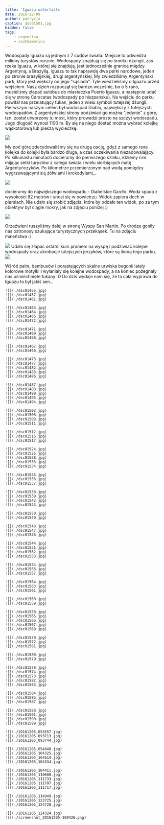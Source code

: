 ```yaml
---
title: 'Iguazu waterfalls'
date: 2016-12-09
author: patrycja
caption: dsc01501.jpg
hidden: false
tags: 
    - argentina
    - southamerica
---
```


Wodospady Iguazu są jednym z 7 cudów świata. Miejsce to odwiedza miliony turystów rocznie. Wodospady znajdują się po środku dżungli, zaś rzeka Iguazu, w której się znajdują,
jest jednocześnie granicą między Argentyną, a Brazylią. Iguazu to tak naprawdę dwa parki narodowe, jeden po stronie brazylijskiej, drugi argentyńskiej. My zwiedziliśmy Argentyński park, który jest większy od jego "sąsiada". Tyle wiedzieliśmy o Iguazu przed wejściem.
Nasz dzień rozpoczął się bardzo wcześnie, bo o 5 rano, musieliśmy złapać autobus do miasteczka Puerto Iguazu, a następnie udać się w stronę Caracatas (wodospady po hiszpańsku).
Na wejściu do parku powitał nas przelatujący tukan, jeden z wielu symboli tutejszej dżungli.
Pierwszym naszym celem był wodospad Diablo, największy z tutejszych wodospadów. Z argentyńskiej strony podziwiać go można "jedynie" z góry, tzn. został utworzony tu most, który prowadzi prosto na szczyt wodospadu. Jego długość wynosi 1100 m. By się na niego dostać można wybrać kolejkę wąskotorową lub pieszą wycieczkę.

![](./dsc01461.jpg)

My pod górę zdecydowaliśmy się na drugą opcję, gdyż z samego rana kolejka do kolejki była bardzo długa, a czas oczekiwania niezadowalający. Po kilkunastu minutach docieramy do pierwszego szlaku, idziemy nim mijając setki turystów z całego świata i wielu siorbiących matę Argentyńczyków. Po kilometrze przemierzonym nad wodą pomiędzy wygrzewającymi się żółwiami i krokodylami,..

![](./dsc01464.jpg)

docieramy do największego wodospadu - Diabelskie Gardło. Woda spada z wysokości 82 metrów i unosi się w powietrzu. Widok zapiera dech w piersiach. Nie udało się zrobić zdjęcia, które by oddało ten widok, po za tym obiektyw był ciągle mokry, jak na zdjęciu poniżej :)

![](./dsc01472.jpg)

Orzeźwieni ruszyliśmy dalej w stronę Wyspy San Martin. Po drodze goniły nas ostronosy szukające turystycznych przekąsek. Tu na zdjęciu maleństwa :)

![](./dsc01550.jpg)
Udało się złapać ostatni kurs promem na wyspę i podziwiać kolejne wodospady oraz akrobacje tutejszych jerzyków, które są ikoną tego parku.
![](./dsc01493.jpg)

Wśród palm, bambusów i porastających skalne urwiska begonii latały kolorowe motylki i wyłaniały się kolejne wodospady, a na koniec pożegnały nas uśmiechnięte tukany :D Do dziś wydaje nam się, że ta cała wyprawa do Iguazu to był jakiś sen...

```grid|3
![](./dsc01455.jpg)
![](./dsc01457.jpg)
![](./dsc01461.jpg)
```
```grid|4
![](./dsc01463.jpg)
![](./dsc01464.jpg)
![](./dsc01465.jpg)
![](./dsc01472.jpg)
```
```grid|3
![](./dsc01471.jpg)
![](./dsc01469.jpg)
![](./dsc01468.jpg)
```
```grid|2
![](./dsc01467.jpg)
![](./dsc01466.jpg)
```
```grid|5
![](./dsc01473.jpg)
![](./dsc01477.jpg)
![](./dsc01482.jpg)
![](./dsc01483.jpg)
![](./dsc01486.jpg)
```
```grid|5
![](./dsc01487.jpg)
![](./dsc01488.jpg)
![](./dsc01489.jpg)
![](./dsc01493.jpg)
![](./dsc01494.jpg)
```
```grid|4
![](./dsc01502.jpg)
![](./dsc01506.jpg)
![](./dsc01508.jpg)
![](./dsc01511.jpg)
```
```grid|3
![](./dsc01512.jpg)
![](./dsc01516.jpg)
![](./dsc01517.jpg)
```
```grid|5
![](./dsc01524.jpg)
![](./dsc01525.jpg)
![](./dsc01528.jpg)
![](./dsc01533.jpg)
![](./dsc01534.jpg)
```
```grid|3
![](./dsc01535.jpg)
![](./dsc01536.jpg)
![](./dsc01537.jpg)
```
```grid|4
![](./dsc01538.jpg)
![](./dsc01539.jpg)
![](./dsc01542.jpg)
![](./dsc01543.jpg)
```
```grid|2
![](./dsc01550.jpg)
![](./dsc01549.jpg)
```
```grid|3
![](./dsc01548.jpg)
![](./dsc01547.jpg)
![](./dsc01546.jpg)
```
```grid|4
![](./dsc01544.jpg)
![](./dsc01551.jpg)
![](./dsc01552.jpg)
![](./dsc01553.jpg)
```
```grid|3
![](./dsc01554.jpg)
![](./dsc01556.jpg)
![](./dsc01557.jpg)
```
```grid|3
![](./dsc01564.jpg)
![](./dsc01563.jpg)
![](./dsc01561.jpg)
```
```grid|2
![](./dsc01560.jpg)
![](./dsc01559.jpg)
```
```grid|5
![](./dsc01558.jpg)
![](./dsc01565.jpg)
![](./dsc01566.jpg)
![](./dsc01567.jpg)
![](./dsc01569.jpg)
```
```grid|3
![](./dsc01570.jpg)
![](./dsc01572.jpg)
![](./dsc01581.jpg)
```
```grid|2
![](./dsc01580.jpg)
![](./dsc01579.jpg)
```
```grid|5
![](./dsc01578.jpg)
![](./dsc01574.jpg)
![](./dsc01573.jpg)
![](./dsc01582.jpg)
![](./dsc01583.jpg)
```
```grid|3
![](./dsc01584.jpg)
![](./dsc01585.jpg)
![](./dsc01587.jpg)
```
```grid|4
![](./dsc01588.jpg)
![](./dsc01591.jpg)
![](./dsc01590.jpg)
![](./dsc01589.jpg)
```
```grid|3
![](./20161205_093557.jpg)
![](./20161205_093713.jpg)
![](./20161205_093744.jpg)
```
```grid|4
![](./20161205_094848.jpg)
![](./20161205_104325.jpg)
![](./20161205_104614.jpg)
![](./20161205_104334.jpg)
```
```grid|5
![](./20161205_104411.jpg)
![](./20161205_110608.jpg)
![](./20161205_111733.jpg)
![](./20161205_111707.jpg)
![](./20161205_111717.jpg)
```
```grid|3
![](./20161205_114949.jpg)
![](./20161205_123725.jpg)
![](./20161205_124728.jpg)
```
```grid|2
![](./20161205_124324.jpg)
![](./screenshot_20161205-180426.png)
```
